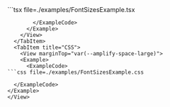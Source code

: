 
<Tabs>
  <TabItem title="Example usage">
    <View marginTop="var(--amplify-space-large)">
      <Example>
        <FontSizesExample  />
        <ExampleCode>
```tsx file=./examples/FontSizesExample.tsx

```
        </ExampleCode>
      </Example>
    </View>
  </TabItem>
  <TabItem title="CSS">
    <View marginTop="var(--amplify-space-large)">
    <Example>
      <ExampleCode>
```css file=./examples/FontSizesExample.css

```

      </ExampleCode>
    </Example>
    </View>

  </TabItem>
</Tabs>
